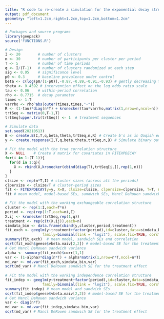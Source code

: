 ```yaml
---
title: "R code to re-create a simulation for the exponential decay structure for equal cluster sizes"
output: pdf_document
geometry: "left=1.2cm,right=1.2cm,top=1.2cm,bottom=1.2cm"
---
```


```r
# Packages and source programs
library(geepack)
source('FUNCTIONS.R')

# Design
I <- 20        # number of clusters
n <- 30        # number of participants per cluster per period
T <- 5         # number of time periods
q <- I/(T-1)   # number of clusters randomized at each step
sig <- 0.05    # significance level
p0 <- 0.3      # baseline prevalence under control
beta <- c(log(p0/(1-p0)),-0.87,-0.89,-0.91,-0.93) # gently decreasing time-effect 
theta <- 0.4592 # intervention effect on the log odds ratio scale
tau <- 0.06    # within-period correlation
rho <- 0.7715  # decay parameter
times <- 1:T
varrho <- rho^abs(outer(times,times,"-"))
R <- (1-tau)*diag(n*T) + kronecker(tau*varrho,matrix(1,nrow=n,ncol=n)) # exponential decay correlation
trtSeq <- matrix(0,T-1,T) 
trtSeq[upper.tri(trtSeq)] <- 1  # treatment sequences

# Simulate data 
set.seed(20210513)
B <- create.B(I,T,q,beta,theta,trtSeq,n,R) # Create b's as in Qaqish equation 3
y <- create.response(I,T,q,beta,theta,trtSeq,n,B) # Simulate binary outcomes (Qaqish equation 3)

# Fit the model with the true correlation structure
X <- NULL    # Create X matrix for covariates in FITEXPDECAY
for(i in 1:(T-1)){
  for(d in 1:q){
    X <- rbind(X,kronecker(cbind(diag(T),trtSeq[i,]),rep(1,n)))
  }
}
clsize <- rep(n*T,I) # cluster sizes (across all the periods)
clpersize <- clsize/T # cluster-period sizes 
fit <- FITEXPDECAY(y=y, X=X, clsize=clsize, clpersize=clpersize, T=T, maxiter=100, epsilon=0.0001)
fit # mean model, model-based SEs, sandwich SEs, Mancl DeRouen sandwich SEs and correlations

# Fit the model with the working exchangeable correlation structure 
cluster <- rep(1:I,each=T*n)
period <- rep(rep(1:T,each=n),I)
X.ij <- kronecker(trtSeq,rep(1,q))
treatment <- rep(c(t(X.ij)),each=n)
simdata_bin <- data.frame(cbind(y,cluster,period,treatment))
fit_exch <- geeglm(y~treatment+factor(period),id=cluster,data=simdata_bin,
                 family=binomial(link = "logit"), scale.fix=TRUE, corstr="exchangeable")
summary(fit_exch)  # mean model, sandwich SEs and correlation
sqrt(fit_exch$geese$vbeta.naiv[2,2]) # model-based SE for the treatment effect
# Get Mancl DeRouen sandwich variance
alpha <- summary(fit_exch)$corr[1,1]
var <- (1-alpha)*diag(n*T) + alpha*matrix(1,nrow=n*T,ncol=n*T) 
md_var <- md.var(fit_exch,simdata_bin,var)
sqrt(md_var) # Mancl DeRouen sandwich SE for the treatment effect 
 
# Fit the model with the working independence correlation structure 
fit_indep <- geeglm(y~treatment+factor(period),id=cluster,data=simdata_bin,
                 family=binomial(link = "logit"), scale.fix=TRUE, corstr="independence")
summary(fit_indep) # mean model and sandwich SEs 
sqrt(fit_indep$geese$vbeta.naiv[2,2]) # model-based SE for the treatment effect
# Get Mancl DeRouen sandwich variance
var <- diag(n*T)
md_var <- md.var(fit_indep,simdata_bin,var)
sqrt(md_var) # Mancl DeRouen sandwich SE for the treatment effect 
```


